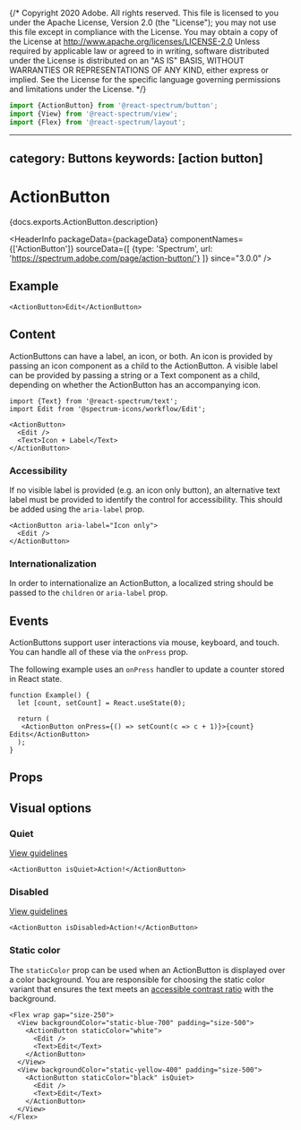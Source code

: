 {/* Copyright 2020 Adobe. All rights reserved.
This file is licensed to you under the Apache License, Version 2.0 (the "License");
you may not use this file except in compliance with the License. You may obtain a copy
of the License at http://www.apache.org/licenses/LICENSE-2.0
Unless required by applicable law or agreed to in writing, software distributed under
the License is distributed on an "AS IS" BASIS, WITHOUT WARRANTIES OR REPRESENTATIONS
OF ANY KIND, either express or implied. See the License for the specific language
governing permissions and limitations under the License. */}



```jsx import
import {ActionButton} from '@react-spectrum/button';
import {View} from '@react-spectrum/view';
import {Flex} from '@react-spectrum/layout';
```

---
category: Buttons
keywords: [action button]
---

# ActionButton

<PageDescription>{docs.exports.ActionButton.description}</PageDescription>

<HeaderInfo
  packageData={packageData}
  componentNames={['ActionButton']}
  sourceData={[
    {type: 'Spectrum', url: 'https://spectrum.adobe.com/page/action-button/'}
  ]}
  since="3.0.0" />

## Example

```tsx example
<ActionButton>Edit</ActionButton>
```

## Content

ActionButtons can have a label, an icon, or both. An icon is provided by passing an icon component as a child to the ActionButton.
A visible label can be provided by passing a string or a Text component as a child, depending on whether the ActionButton has an accompanying icon.

```tsx example
import {Text} from '@react-spectrum/text';
import Edit from '@spectrum-icons/workflow/Edit';

<ActionButton>
  <Edit />
  <Text>Icon + Label</Text>
</ActionButton>
```

### Accessibility

If no visible label is provided (e.g. an icon only button),
an alternative text label must be provided to identify the control for accessibility. This should be added using
the `aria-label` prop.

```tsx example
<ActionButton aria-label="Icon only">
  <Edit />
</ActionButton>
```

### Internationalization

In order to internationalize an ActionButton, a localized string should be passed to the `children` or `aria-label` prop.

## Events

ActionButtons support user interactions via mouse, keyboard, and touch. You can handle all of these via the `onPress`
prop.

The following example uses an `onPress` handler to update a counter stored in React state.

```tsx example
function Example() {
  let [count, setCount] = React.useState(0);

  return (
   <ActionButton onPress={() => setCount(c => c + 1)}>{count} Edits</ActionButton>
  );
}
```

## Props

<PropTable component={docs.exports.ActionButton} links={docs.links} />

## Visual options

### Quiet
[View guidelines](https://spectrum.adobe.com/page/action-button/#Quiet)

```tsx example
<ActionButton isQuiet>Action!</ActionButton>
```

### Disabled
[View guidelines](https://spectrum.adobe.com/page/action-button/#Disabled)

```tsx example
<ActionButton isDisabled>Action!</ActionButton>
```

### Static color

The `staticColor` prop can be used when an ActionButton is displayed over a color background. You are responsible for
choosing the static color variant that ensures the text meets an
[accessible contrast ratio](https://developer.mozilla.org/en-US/docs/Web/Accessibility/Understanding_WCAG/Perceivable/Color_contrast)
with the background.

```tsx example
<Flex wrap gap="size-250">
  <View backgroundColor="static-blue-700" padding="size-500">
    <ActionButton staticColor="white">
      <Edit />
      <Text>Edit</Text>
    </ActionButton>
  </View>
  <View backgroundColor="static-yellow-400" padding="size-500">
    <ActionButton staticColor="black" isQuiet>
      <Edit />
      <Text>Edit</Text>
    </ActionButton>
  </View>
</Flex>
```
